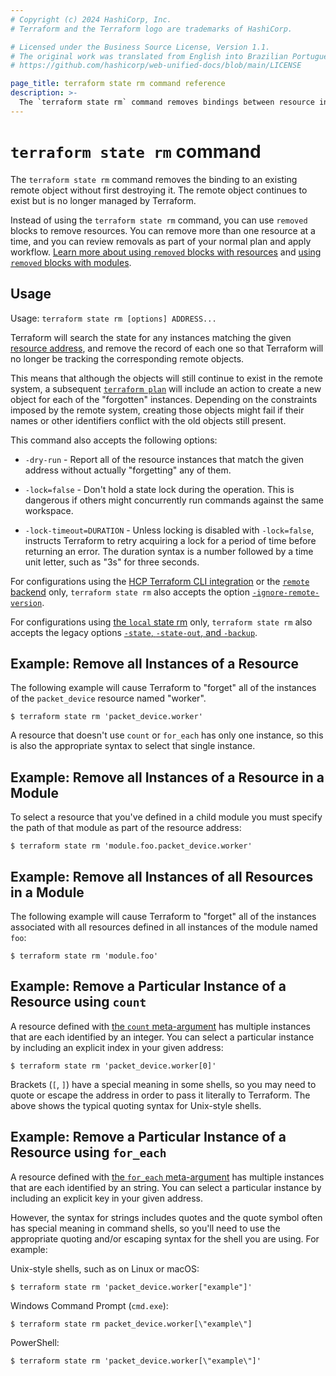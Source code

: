 ```yaml
---
# Copyright (c) 2024 HashiCorp, Inc.
# Terraform and the Terraform logo are trademarks of HashiCorp.

# Licensed under the Business Source License, Version 1.1.
# The original work was translated from English into Brazilian Portuguese.
# https://github.com/hashicorp/web-unified-docs/blob/main/LICENSE

page_title: terraform state rm command reference
description: >-
  The `terraform state rm` command removes bindings between resource instances defined in the Terraform configuration and corresponding remote objects.
---
```


# `terraform state rm` command

The `terraform state rm` command removes the binding to an existing remote object without first destroying it. The remote object continues
to exist but is no longer managed by Terraform.

Instead of using the `terraform state rm` command, you can use `removed` blocks to remove resources. You can remove more than one resource at a time, and you can review removals as part of your normal plan and apply workflow. [Learn more about using `removed` blocks with resources](/terraform/language/resources/syntax#removing-resources) and [using `removed` blocks with modules](/terraform/language/modules/syntax#removing-modules).

## Usage

Usage: `terraform state rm [options] ADDRESS...`

Terraform will search the state for any instances matching the given
[resource address](/terraform/cli/state/resource-addressing), and remove
the record of each one so that Terraform will no longer be tracking the
corresponding remote objects.

This means that although the objects will still continue to exist in the
remote system, a subsequent
[`terraform plan`](/terraform/cli/commands/plan)
will include an action to create a new object for each of the "forgotten"
instances. Depending on the constraints imposed by the remote system, creating
those objects might fail if their names or other identifiers conflict with
the old objects still present.

This command also accepts the following options:

- `-dry-run` - Report all of the resource instances that match the given
  address without actually "forgetting" any of them.

- `-lock=false` - Don't hold a state lock during the operation. This is
  dangerous if others might concurrently run commands against the same
  workspace.

- `-lock-timeout=DURATION` - Unless locking is disabled with `-lock=false`,
  instructs Terraform to retry acquiring a lock for a period of time before
  returning an error. The duration syntax is a number followed by a time
  unit letter, such as "3s" for three seconds.

For configurations using the [HCP Terraform CLI integration](/terraform/cli/cloud) or the [`remote` backend](/terraform/language/backend/remote)
only, `terraform state rm`
also accepts the option
[`-ignore-remote-version`](/terraform/cli/cloud/command-line-arguments#ignore-remote-version).

For configurations using
[the `local` state rm](/terraform/language/backend/local) only,
`terraform state rm` also accepts the legacy options
[`-state`, `-state-out`, and `-backup`](/terraform/language/backend/local#command-line-arguments).

## Example: Remove all Instances of a Resource

The following example will cause Terraform to "forget" all of the instances
of the `packet_device` resource named "worker".

```shell
$ terraform state rm 'packet_device.worker'
```

A resource that doesn't use `count` or `for_each` has only one instance, so
this is also the appropriate syntax to select that single instance.

## Example: Remove all Instances of a Resource in a Module

To select a resource that you've defined in a child module you must specify
the path of that module as part of the resource address:

```shell
$ terraform state rm 'module.foo.packet_device.worker'
```

## Example: Remove all Instances of all Resources in a Module

The following example will cause Terraform to "forget" all of the instances
associated with all resources defined in all instances of the module named
`foo`:

```shell
$ terraform state rm 'module.foo'
```

## Example: Remove a Particular Instance of a Resource using `count`

A resource defined with [the `count` meta-argument](/terraform/language/meta-arguments/count)
has multiple instances that are each identified by an integer. You can
select a particular instance by including an explicit index in your given
address:

```shell
$ terraform state rm 'packet_device.worker[0]'
```

Brackets (`[`, `]`) have a special meaning in some shells, so you may need to
quote or escape the address in order to pass it literally to Terraform.
The above shows the typical quoting syntax for Unix-style shells.

## Example: Remove a Particular Instance of a Resource using `for_each`

A resource defined with [the `for_each` meta-argument](/terraform/language/meta-arguments/for_each)
has multiple instances that are each identified by an string. You can
select a particular instance by including an explicit key in your given
address.

However, the syntax for strings includes quotes and the quote symbol often
has special meaning in command shells, so you'll need to use the appropriate
quoting and/or escaping syntax for the shell you are using. For example:

Unix-style shells, such as on Linux or macOS:

```shell
$ terraform state rm 'packet_device.worker["example"]'
```

Windows Command Prompt (`cmd.exe`):

```shell
$ terraform state rm packet_device.worker[\"example\"]
```

PowerShell:

```shell
$ terraform state rm 'packet_device.worker[\"example\"]'
```
